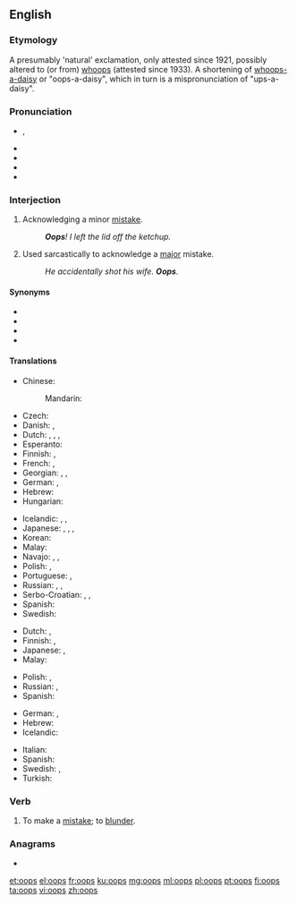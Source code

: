 {{also|OOPS}}
==English==

===Etymology===
A presumably 'natural' exclamation, only attested since 1921, possibly altered to (or from) [[whoops]] (attested since 1933). A shortening of [[whoops-a-daisy]] or "oops-a-daisy", which in turn is a mispronunciation of "ups-a-daisy".

===Pronunciation===
* {{enPR|o͞ops}}, {{IPA|/uːps/|/ʊps/|lang=en}}
* {{audio|en-us-oops.ogg|Audio (US)|lang=en}}
* {{audio|en-uk-Oops.ogg|Audio (UK)|lang=en}}
* {{rhymes|uːps|lang=en}}
* {{rhymes|ʊps|lang=en}}

===Interjection===
{{en-interj}}

# Acknowledging a minor [[mistake]].
#: '''''Oops'''! I left the lid off the ketchup.''
# Used sarcastically to acknowledge a [[major]] mistake.
#: ''He accidentally shot his wife. '''Oops'''.''

====Synonyms====
* {{l|en|oopsy}}
* {{l|en|uh-oh}}
* {{l|en|whoops}}
* {{l|en|whoops-a-daisy}}

====Translations====
{{trans-top|acknowledging a minor mistake}}
* Chinese:
*: Mandarin: {{t+|cmn|哎呀|tr=āiyā, āiyá|sc=Hani}}
* Czech: {{t|cs|jejda}}
* Danish: {{t|da|ups}}, {{t|da|hovsa}}
* Dutch: {{t+|nl|oeps}}, {{t+|nl|oei}}, {{t+|nl|ai}}, {{t|nl|amaai}} {{qualifier|Belgian Dutch expression}}
* Esperanto: {{t|eo|ups}}
* Finnish: {{t|fi|ups}}, {{t+|fi|oho}}
* French: {{t+|fr|oups}}, {{t+|fr|houp!}}
* Georgian: {{t|ka|უი|sc=Geor}}, {{t|ka|ვაი|sc=Geor}}, {{t|ka|უფს|sc=Geor}}
* German: {{t+|de|ups}}, {{t+|de|huch}}
* Hebrew: {{t+|he|אופס|tr=oops|sc=Hebr}}
* Hungarian: {{t|hu|hoppá}}
{{trans-mid}}
* Icelandic: {{t|is|úps}}, {{t|is|úbbs}}, {{t|is|æj}}
* Japanese: {{t+|ja|おっと|tr=otto|sc=Jpan}}, {{t|ja|しまった|tr=shimatta|sc=Jpan}}, {{t|ja|あら|tr=ara|sc=Jpan}}, {{t+|ja|おや|tr=oya|sc=Jpan}}
* Korean: {{t+|ko|아차|sc=Kore}}
* Malay: {{t|ms|oop}}
* Navajo: {{t|nv|yíh}}, {{t|nv|wah}}, {{t|nv|waháá}}
* Polish: {{t+|pl|oj}}, {{t+|pl|ups}}
* Portuguese: {{t+|pt|opa}}, {{t|pt|ops}}
* Russian: {{t+|ru|ой}}, {{t+|ru|упс}} {{qualifier|neologism}}, {{t+|ru|ох}}
* Serbo-Croatian: {{t|sh|ups}}, {{t+|sh|jao}}, {{qualifier|slang, from english "shit"}} {{t+|sh|šit}}
* Spanish: {{t+|es|ops}}
* Swedish: {{t+|sv|hoppsan}}
{{trans-bottom}}

{{trans-top|used sarcastically to acknowledge a major mistake}}
* Dutch: {{t+|nl|oeps}}, {{t+|nl|oei}}
* Finnish: {{t|fi|ups}}, {{t+|fi|oho}}
* Japanese: {{t+|ja|おっと|tr=otto|sc=Jpan}}, {{t|ja|あら|tr=ara|sc=Jpan}}
* Malay: {{t|ms|oop}}
{{trans-mid}}
* Polish: {{t+|pl|oj}}, {{t+|pl|ups}}
* Russian: {{t+|ru|ой}}, {{t+|ru|упс}} {{qualifier|neologism}}
* Spanish: {{t|es|oh oh}}
{{trans-bottom}}

{{checktrans-top}}
* German: {{t+check|de|hoppla}}, {{t-check|de|upps}}
* Hebrew: {{t+check|he|אופס|tr=oops|sc=Hebr}}
* Icelandic: {{t-check|is|úps}}
{{trans-mid}}
* Italian: {{t-check|it|ops}}
* Spanish: {{t-check|es|ups}}
* Swedish: {{t+check|sv|oj}}, {{t+check|sv|hoppsan}}
* Turkish: {{qualifier|Pronounced "I!"}} {{t+check|tr|ay}} <!-------->
{{trans-bottom}}

===Verb===
{{en-verb|oopses|oopsing|oopsed}}

# {{lb|en|intransitive|colloquial}} To make a [[mistake]]; to [[blunder]].

===Anagrams===
* {{l|en|poos}}

[[et:oops]]
[[el:oops]]
[[fr:oops]]
[[ku:oops]]
[[mg:oops]]
[[ml:oops]]
[[pl:oops]]
[[pt:oops]]
[[fi:oops]]
[[ta:oops]]
[[vi:oops]]
[[zh:oops]]